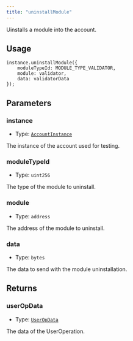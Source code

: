 ```yaml
---
title: "uninstallModule"
---
```


Uinstalls a module into the account.

## Usage

```solidity
instance.uninstallModule({
    moduleTypeId: MODULE_TYPE_VALIDATOR,
    module: validator,
    data: validatorData
});
```

## Parameters

### instance

- Type: [`AccountInstance`](../../glossary/types#accountinstance)

The instance of the account used for testing.

### moduleTypeId

- Type: `uint256`

The type of the module to uninstall.

### module

- Type: `address`

The address of the module to uninstall.

### data

- Type: `bytes`

The data to send with the module uninstallation.

## Returns

### userOpData

- Type: [`UserOpData`](../../glossary/types#useropdata)

The data of the UserOperation.
